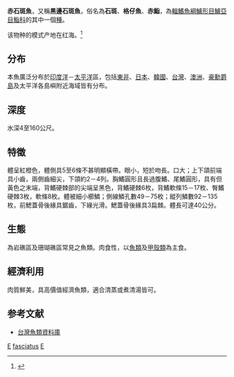 {{Speciesbox 
| genus = Epinephelus
| species = fasciatus
| image = Blacktip grouper epinephelus fasciatus.JPG
| status = LC
| status_system = IUCN3.1
| authority =  [[Forsskål|Forsskål]], 1775
| synonyms = *''Plectropoma fasciata''<br /><small>Forsskål, 1775</small>
*''Serranus marginalis''<br /><small>Bloch, 1793</small>
*''Perca maculata''<br /><small>Forster, 1844</small>
*''Holocentrus erythraeus''<br /><small>Bloch & Schneider, 1801</small>
*''Holocentrus oceanicus''<br /><small>Lacepède, 1802</small>
*''Epinephelus emoryi''<br /><small>Schultz, 1953</small>
*''Epinephalus alexandrinus''<br /><small>Valenciennes, 1828</small>
*''Epinephelus marginalis''<br /><small>Bloch, 1793</small>
*''Cerna alexandrina''<br /><small>Valenciennes, 1828</small>
*''Serranus cruentus''<br /><small>De Vis, 1884</small>
*''Serranus oceanicus''<br /><small>Lacepède, 1802</small>
*''Serranus tsirimenara''<br /><small>Temminck & Schlegel, 1842</small>
*''Serranus geometricus''<br /><small>De Vis, 1884</small>
*''Serranus fasciatus''<br /><small>Forsskål, 1775</small>
*''Serranus variolosus''<br /><small>Valenciennes, 1828</small>
*''Serranus subfasciatus''<br /><small>De Vis, 1884</small>
*''Holocentrus rosmarus''<br /><small>Lacepède, 1802</small>
*''Epinephelus alexandrinus''<br /><small>Valenciennes, 1828</small>
}}
'''赤石斑魚'''，又稱'''黑邊石斑魚'''，俗名為'''石斑'''、'''格仔魚'''、'''赤鮨'''，為[[輻鰭魚綱|輻鰭魚綱]][[鱸形目|鱸形目]][[鱸亞目|鱸亞目]][[鮨科|鮨科]]的其中一個[[種|種]]。

该物种的模式产地在红海。<ref name=id7088>{{cite web| url =http://www.bioinfo.cn/db05/BjdwSpecies.php?action=view&id=7088| title =黑边石斑鱼| work =中国动物物种编目数据库| publisher =中国科学院微生物研究所| author =中国科学院动物研究所| accessdate =2009-04-16| deadurl =yes| archiveurl =https://web.archive.org/web/20160305005251/http://www.bioinfo.cn/db05/BjdwSpecies.php?action=view&id=7088| archivedate =2016-03-05}}</ref>

==分布==
本魚廣泛分布於[[印度洋|印度洋]]－[[太平洋|太平洋]]區，包括[[東非|東非]]、[[日本|日本]]、[[韓國|韓國]]、[[台灣|台灣]]、[[澳洲|澳洲]]、[[豪勳爵島|豪勳爵島]]及太平洋各島嶼附近海域皆有分布。

==深度==
水深4至160公尺。

==特徵==
體呈紅橙色，體側具5至6條不甚明顯橫帶。眼小，短於吻長。口大；上下頜前端具小齒，兩側齒細尖，下頜約2－4列。胸鰭圓形且長過腹鰭、尾鰭圓形，具有但黃色之末端，背鰭硬棘部的尖端呈黑色，背鰭硬棘6枚，背鰭軟條15－17枚、臀鰭硬棘3枚，軟條8枚。體被細小櫛鱗；側線鱗孔數49－75枚；縱列鱗數92－135枚，前鰓蓋骨後緣具鋸齒，下緣光滑。鰓蓋骨後緣具3扁棘。體長可達40公分。

==生態==
為岩礁區及珊瑚礁區常見之魚類。肉食性，以[[魚類|魚類]]及[[甲殼類|甲殼類]]為主食。

==經濟利用==
肉質鮮美，具高價值經濟魚類，適合清蒸或煮清湯皆可。

==参考文献==
{{Reflist}}
*[http://fishdb.sinica.edu.tw/ 台灣魚類資料庫] {{Wayback|url=http://fishdb.sinica.edu.tw/ |date=20160304193340 }}
{{Taxonbar|from=Q2281131}}

[[Category:食用魚|E]]
[[Category:石斑魚屬|fasciatus]]
[[Category:1775年描述的魚類|E]]
